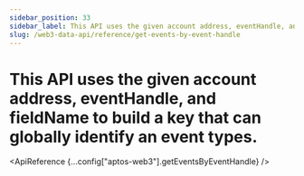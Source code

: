 ```yaml
---
sidebar_position: 33
sidebar_label: This API uses the given account address, eventHandle, and fieldName to build a key that can globally identify an event types.
slug: /web3-data-api/reference/get-events-by-event-handle
---
```



# This API uses the given account address, eventHandle, and fieldName to build a key that can globally identify an event types.

<ApiReference {...config["aptos-web3"].getEventsByEventHandle} />
